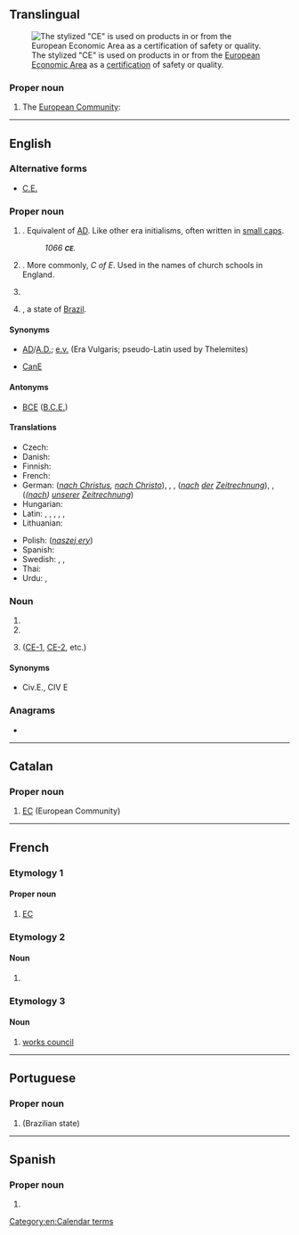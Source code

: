 {{also|Appendix:Variations of "ce"}}
==Translingual==
[[File:Conformité_Européenne_(logo).svg|thumb|The stylized "CE" is used on products in or from the [[European Economic Area]] as a [[certification]] of safety or quality.]]

===Proper noun===
{{mul-proper noun}}

# The [[European Community]]: {{abbreviation of|mul|Communauté Européenne|nocap=1}}

----

==English==

===Alternative forms===
* {{qualifier|time}} [[C.E.]]

===Proper noun===
{{head|en|proper noun}}
# {{initialism of|en|Common Era|dot=,}} {{n-g|{{m|en|Current Era}} or {{m|en|Christian Era}}}}. Equivalent of [[AD]]. Like other era initialisms, often written in [[small caps]].
#: ''1066 '''<small>CE</small>'''.''
# {{initialism of|en|Church of England}}. More commonly, ''C of E''. Used in the names of church schools in England.
# {{initialism of|en|Canadian English}} {{q|also sometimes colloquially called "{{l|en|Canadian}}" or even "{{l|en|Canajan}}"}}
# {{abbreviation of|en|Ceará}}, a state of [[Brazil]].

====Synonyms====
* {{sense|time}} [[AD]]/[[A.D.]]; [[e.v.]] (Era Vulgaris; pseudo-Latin used by Thelemites)
* {{sense|Canadian English}} [[CanE]]

====Antonyms====
* {{sense|time}} [[BCE]] ([[B.C.E.]])

====Translations====
{{trans-top|Common/Current/Christian Era}}
* Czech: {{t+|cs|n. l.}}
* Danish: {{t+|da|e.v.t. (efter vor tidsregning)}}
* Finnish: {{t|fi|jaa.}} {{qualifier|jälkeen ajanlaskun alun}}
* French: {{t|fr|ÈC (ère commune)|f}}
* German: {{t+|de|n. Chr.}} (''[[nach Christus]], [[nach Christo]]''), {{t|de|n. Chr. Geb.}}, {{t|de|n. Chr. G.}} {{qualifier|nach Christi Geburt}}, {{t+check|de|n. d. Z.}} (''[[nach]] [[der]] [[Zeitrechnung]]''), {{t+|de|n. u. Z.}}, {{t+check|de|u. Z.}} (''([[nach]]) [[unserer]] [[Zeitrechnung]]'')
* Hungarian: {{t+|hu|i. sz.}}
* Latin: {{t+|la|p. Chr. n.}}, {{t+|la|p. Chr.}}, {{t|la|A. D.}}, {{t+|la|AD}}, {{t+|la|aer. vulg.}}, {{t+|la|aer. comm.}}
* Lithuanian: {{t|lt|m.e.}} {{qualifier|mūsų eros}}
{{trans-mid}}
* Polish: {{t+|pl|n.e.}} (''[[naszej ery]]'')
* Spanish: {{t|es|E.C.|f}} {{qualifier|Era Común}}
* Swedish: {{t+|sv|vt}} {{qualifier|vår tideräkning}}, {{t+|sv|v.t.}} {{qualifier|vår tideräkning}}, {{t+|sv|e.v.t.}} {{qualifier|enligt vår tideräkning}}
* Thai: {{t+|th|ค.ศ.}}
* Urdu: {{t+|ur|ء}}, {{t|ur|عیسوی}}
{{trans-bottom}}

===Noun===
{{en-noun}}

# {{initialism of|en|civil engineer}}
# {{initialism of|en|computer engineer}}
# {{initialism of|en|close encounter}} ([[CE-1]], [[CE-2]], etc.)

====Synonyms====
* {{sense|civil engineer}} Civ.E., CIV E

===Anagrams===
* {{anagrams|en|a=ce|E.C.|EC|ec.}}

[[Category:en:Calendar terms]]

----

==Catalan==

===Proper noun===
{{ca-proper noun|f}}

# [[EC]] (European Community)

----

==French==

===Etymology 1===
{{abbreviation of|fr|Communauté Européenne||European Community}}

====Proper noun====
{{fr-proper noun|f}}

# [[EC]] {{gloss|European Community}}

===Etymology 2===
{{abbreviation of|fr|cours élémentaire}}

====Noun====
{{fr-noun|m|CE}}

# {{n-g|a part of the [[primary school]]}}

===Etymology 3===
{{abbreviation of|fr|comité d’entreprise}}

====Noun====
{{fr-noun|m|CE}}

# [[works council]]

----

==Portuguese==

===Proper noun===
{{pt-proper noun|m}}

# {{abbreviation of|pt|Ceará|nodot=1}} (Brazilian state)

----

==Spanish==

===Proper noun===
{{es-proper noun|f}}

# {{abbreviation of|es|Comisión Europea|t=European Commission}}